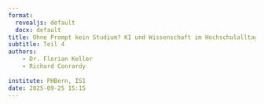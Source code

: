 ```yaml
---
format: 
  revealjs: default
  docx: default
title: Ohne Prompt kein Studium? KI und Wissenschaft im Hochschulalltag
subtitle: Teil 4
authors: 
    - Dr. Florian Keller
    - Richard Conrardy
    
institute: PHBern, IS1
date: 2025-09-25 15:15
---
```

